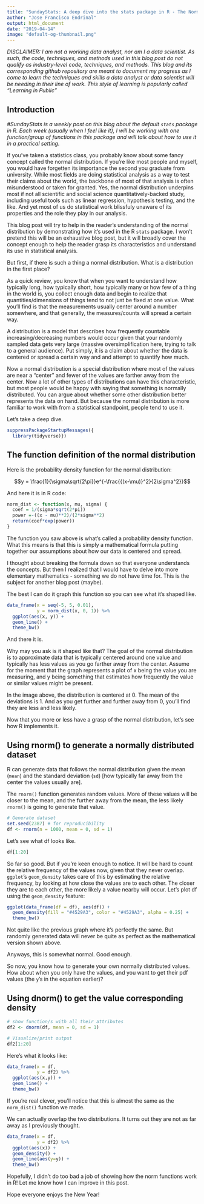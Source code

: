 ```yaml
---
title: "SundayStats: A deep dive into the stats package in R - The Normal Distribution"
author: "Jose Francisco Endrinal"
output: html_document
date: "2019-04-14"
image: "default-og-thumbnail.png"
---
```


*DISCLAIMER: I am not a working data analyst, nor am I a data scientist. As such, the code, techniques, and methods used in this blog post do not qualify as industry-level code, techniques, and methods. This blog and its corresponding github repository are meant to document my progress as I come to learn the techniques and skills a data analyst or data scientist will be needing in their line of work. This style of learning is popularly called "Learning in Public"*

## Introduction

*\#SundayStats is a weekly post on this blog about the default `stats` package in R. Each week (usually when I feel like it), I will be working with one function/group of functions in this package and will talk about how to use it in a practical setting.*  

If you've taken a statistics class, you probably know about some fancy concept called the normal distribution. If you're like most people and myself, you would have forgetten its importance the second you graduate from university. While most fields are doing statistical analysis as a way to test their claims about the world, the backbone of most of that analysis is often misunderstood or taken for granted. Yes, the normal distribution underpins most if not all scientific and social science quantitatively-backed study, including useful tools such as linear regression, hypothesis testing, and the like. And yet most of us do statistical work blissfuly unaware of its properties and the role they play in our analysis.  

This blog post will try to help in the reader's understanding of the normal distribution by demonstrating how it's used in the R `stats` package. I won't pretend this will be an exhaustive blog post, but it will broadly cover the concept enough to help the reader grasp its characteristics and understand its use in statistical analysis.  

But first, if there is such a thing a normal distribution. What is a distribution in the first place?  

As a quick review, you know that when you want to understand how typically long, how typically short, how typically many or how few of a thing in the world is, you collect enough data and begin to realize that quantities/dimensions of things tend to not just be fixed at one value. What you'll find is that the measurements usually center around a number somewhere, and that generally, the measures/counts will spread a certain way.  

A distribution is a model that describes how frequently countable increasing/decreasing numbers would occur given that your randomly sampled data gets very large (massive oversimplification here, trying to talk to a general audience). Put simply, it is a claim about whether the data is centered or spread a certain way and and attempt to quantify how much.  

Now a normal distribution is a special distribution where most of the values are near a "center" and fewer of the values are farther away from the center. Now a lot of other types of distributions can have this characteristic, but most people would be happy with saying that something is normally distributed. You can argue about whether some other distribution better represents the data on hand. But because the normal distribution is more familiar to work with from a statistical standpoint, people tend to use it.   

Let's take a deep dive. 

```r
suppressPackageStartupMessages({
  library(tidyverse)})
```

## The function definition of the normal distribution

Here is the probability density function for the normal distribution:


$$y = \frac{1}{\sigma\sqrt{2\pi}}e^{-\frac{{(x-\mu)}^2}{2\sigma^2}}$$

And here it is in R code:
```r
norm_dist <- function(x, mu, sigma) {
  coef = 1/(sigma*sqrt(2*pi))
  power =-((x - mu)**2)/(2*sigma**2)
  return(coef*exp(power))
}
```

The function you saw above is what's called a probability density function. What this means is that this is simply a mathematical formula putting together our assumptions about how our data is centered and spread.  

I thought about breaking the formula down so that everyone understands the concepts. But then I realized that I would have to delve into more elementary mathematics - something we do not have time for. This is the subject for another blog post (maybe).  

The best I can do it graph this function so you can see what it's shaped like.  

```r
data_frame(x = seq(-5, 5, 0.01), 
           y = norm_dist(x, 0, 1)) %>% 
  ggplot(aes(x, y)) + 
  geom_line() + 
  theme_bw()
```

And there it is. 

Why may you ask is it shaped like that? The goal of the normal distribution is to approximate data that is typically centered around one value and typically has less values as you go farther away from the center. Assume for the moment that the graph represents a plot of x being the value you are measuring, and y being something that estimates how frequently the value or similar values might be present.

In the image above, the distribution is centered at 0. The mean of the deviations is 1. And as you get further and further away from 0, you'll find they are less and less likely.  

Now that you more or less have a grasp of the normal distribution, let's see how R implements it.  

## Using rnorm() to generate a normally distributed dataset

R can generate data that follows the normal distribution given the mean (`mean`) and the standard deviation (`sd`) [how typically far away from the center the values usually are].  

The `rnorm()` function generates random values. More of these values will be closer to the mean, and the further away from the mean, the less likely `rnorm()` is going to generate that value.  

```r
# Generate dataset
set.seed(2387) # for reproducibility
df <- rnorm(n = 1000, mean = 0, sd = 1)
```

Let's see what df looks like. 

```r
df[1:20]
```

So far so good. But if you're keen enough to notice. It will be hard to count the relative frequency of the values now, given that they never overlap. `ggplot`'s `geom_density` takes care of this by estimating the relative frequency, by looking at how close the values are to each other. The closer they are to each other, the more likely a value nearby will occur. Let's plot df using the `geom_density` feature:   

```r
ggplot(data_frame(df = df), aes(df)) + 
  geom_density(fill = "#4529A3", color = "#4529A3", alpha = 0.25) + 
  theme_bw()
```

Not quite like the previous graph where it's perfectly the same. But randomly generated data will never be quite as perfect as the mathematical version shown above. 

Anyways, this is somewhat normal. Good enough.  

So now, you know how to generate your own normally distributed values. How about when you only have the values, and you want to get their pdf values (the `y`'s in the equation earlier)? 

## Using dnorm() to get the value corresponding density

```r
# show function/s with all their attributes
df2 <- dnorm(df, mean = 0, sd = 1)
```


```r
# Visualize/print output
df2[1:20]
```

Here's what it looks like:  

```r
data_frame(x = df, 
           y = df2) %>% 
  ggplot(aes(x,y)) + 
  geom_line() + 
  theme_bw()
```

If you're real clever, you'll notice that this is almost the same as the `norm_dist()` function we made.  

We can actually overlap the two distributions. It turns out they are not as far away as I previously thought.  

```r
data_frame(x = df, 
           y = df2) %>% 
  ggplot(aes(x)) + 
  geom_density() + 
  geom_line(aes(y=y)) + 
  theme_bw()
```

Hopefully, I didn't do too bad a job of showing how the norm functions work in R! Let me know how I can improve in this post.

Hope everyone enjoys the New Year!